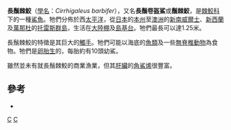 {{Speciesbox 
| taxon = Cirrhigaleus barbifer
| image = Mandarin dogfish2.jpg
| status = DD 
| status_system = IUCN3.1
| status_ref = <ref name=iucn>{{Cite iucn | author = White, W.T. | title = ''Cirrhigaleus barbifer'' | volume = 2009 | page = e.T41795A10548515 | date = 2009 | doi = 10.2305/IUCN.UK.2009-2.RLTS.T41795A10548515.en | access-date = 2017-12-24}}</ref>
| range_map = Cirrhigaleus barbifer and australis distmap.png
| range_map_caption =''C. barbifer''为深蓝色；''C. australis''为天蓝色
| binomial = ''Cirrhigaleus barbifer''
| binomial_authority = Tanaka, 1912
}}

'''長鬚棘鮫'''（[[學名|學名]]：''Cirrhigaleus barbifer''），又名'''長鬚卷盔鯊'''或'''鬚棘鮫'''，是[[棘鮫科|棘鮫科]]下的一種[[鯊魚|鯊魚]]。牠們分佈於西[[太平洋|太平洋]]，從[[日本|日本]]的[[本州|本州]]至[[澳洲|澳洲]]的[[新南威爾士|新南威爾士]]、[[新西蘭|新西蘭]]及[[萬那杜|萬那杜]]的[[托雷斯群島|托雷斯群島]]，生活在[[大陸棚|大陸棚]]及[[島基台|島基台]]。牠們最長可以達1.25米。

長鬚棘鮫的特徵是其巨大的[[觸手|觸手]]。牠們可能以海底的[[魚類|魚類]]及一些[[無脊椎動物|無脊椎動物]]為食物。牠們是[[卵胎生|卵胎生]]的，每胎約有10頭幼鯊。

雖然並未有就長鬚棘鮫的商業漁業，但其[[肝臟|肝臟]]的[[角鯊烯|角鯊烯]]很豐富。

==參考==
* {{FishBase_species| genus = Cirrhigaleus | species = barbifer | month = May | year = 2006}}
{{taxonbar}}

[[Category:卷盔鯊屬|C]]
[[Category:1912年描述的魚類|C]]